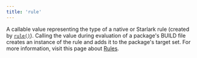 ```yaml
---
title: 'rule'
---
```



A callable value representing the type of a native or Starlark rule (created by
[`rule()`](../globals/bzl.html#rule)). Calling the value during
evaluation of a package's BUILD file creates an instance of the rule and adds it to the
package's target set. For more information, visit this page about
[Rules](https://bazel.build/extending/rules).